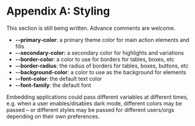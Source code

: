 # Appendix A: Styling

<Frame emoji="🚧">

This section is still being written.
Advance comments are welcome.

</Frame>

- **--primary-color**: a primary theme color for main action elements and fills
- **--secondary-color:** a secondary color for highlights and variations
- **--border-color**: a color to use for borders for tables, boxes, etc
- **--border-radius**: the radius of borders for tables, boxes, buttons, etc
- **--background-color**: a color to use as the background for elements
- **--font-color**: the default text color
- **--font-family**: the default font

Embedding applications could pass different variables at different times, e.g. when a user enables/disables dark mode, different colors may be passed – or different styles may be passed for different users/orgs depending on their own preferences.
